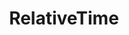 ---
title: RelativeTime
category: Components
description: A component to display a relative time.
status: todo
---